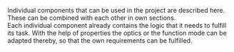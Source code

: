 
<Meta
  title="Components"
  subtitle="Overview"
/>


Individual components that can be used in the project are described here. 
These can be combined with each other in own sections.
<br />
Each individual component already contains the logic that it needs to fulfill its task. 
With the help of properties the optics or the function mode can be adapted thereby, so that the own requirements can be fulfilled.
<br />

<OverviewDescription path="/components" />